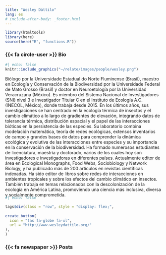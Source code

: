 ```yaml
---
title: "Wesley Dáttilo"
lang: es
# include-after-body: _footer.html
---
```


```r
library(htmltools)
library(here)
source(here("R", "functions.R"))
```

### {{< fa circle-user >}} Bio 

:::{.bio-row}
:::{.bio-column-right}

```r
#| echo: false
knitr::include_graphics("~/relate/images/people/wesley.png")
```
:::

:::{.bio-column-left}
Biólogo por la Universidade Estadual do Norte Fluminense (Brasil), maestro en Ecología y Conservación de la Biodiversidad por la Universidade Federal de Mato Grosso (Brasil) y doctor en Neuroetología por la Universidad Veracruzana (México). Es miembro del Sistema Nacional de Investigadores (SNI) nivel 3 e Investigador Titular C en el Instituto de Ecología A.C. (INECOL, México), donde trabaja desde 2015. En los últimos años, sus investigaciones se han centrado en la ecología térmica de insectos y el cambio climático a lo largo de gradientes de elevación, integrando datos de tolerancia térmica, distribución espacial y el papel de las interacciones bióticas en la persistencia de las especies. Su laboratorio combina modelación matemática, teoría de redes ecológicas, extensos inventarios de campo y grandes bases de datos para comprender la dinámica ecológica y evolutiva de las interacciones entre especies y su importancia en la conservación de la biodiversidad. Ha formado numerosos estudiantes de licenciatura, maestría y doctorado, varios de los cuales hoy son investigadores e investigadoras en diferentes países. Actualmente editor de área en Ecological Monographs, Food Webs, Sociobiology y Network Biology, y ha publicado más de 200 artículos en revistas científicas indexadas. Ha sido editor de libros sobre redes de interacciones en ambientes tropicales y sobre los efectos del cambio climático en insectos. También trabaja en temas relacionados con la descolonización de la ecología en América Latina, promoviendo una ciencia más inclusiva, diversa y socialmente comprometida.
:::
:::

:::{.column-body style="margin-top:-20px;"}
```r
#| echo: false

tags$div(class = "row", style = "display: flex;",
         
create_button(
  icon = "fas fa-globe fa-xl",
  url = "http://www.wesleydattilo.org/"
),
)
```
:::


### {{< fa newspaper >}} Posts 


